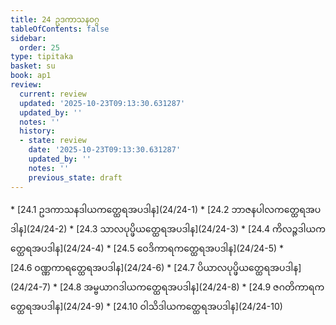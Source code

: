```yaml
---
title: 24 ဥဒကာသနဝဂ္ဂ
tableOfContents: false
sidebar:
  order: 25
type: tipitaka
basket: su
book: ap1
review:
  current: review
  updated: '2025-10-23T09:13:30.631287'
  updated_by: ''
  notes: ''
  history:
  - state: review
    date: '2025-10-23T09:13:30.631287'
    updated_by: ''
    notes: ''
    previous_state: draft
---
```



<ReviewStatus review={frontmatter.review} showDetails={true} />

<HypothesisAnnotation frontmatter={frontmatter} />

<DynamicBreadcrumb />



<TableOfContents book="ap1" section="24">
* [24.1 ဥဒကာသနဒါယကတ္ထေရအပဒါန](24/24-1)
* [24.2 ဘာဇနပါလကတ္ထေရအပဒါန](24/24-2)
* [24.3 သာလပုပ္ဖိယတ္ထေရအပဒါန](24/24-3)
* [24.4 ကိလဉ္ဇဒါယကတ္ထေရအပဒါန](24/24-4)
* [24.5 ဝေဒိကာရကတ္ထေရအပဒါန](24/24-5)
* [24.6 ဝဏ္ဏကာရတ္ထေရအပဒါန](24/24-6)
* [24.7 ပိယာလပုပ္ဖိယတ္ထေရအပဒါန](24/24-7)
* [24.8 အမ္ဗယာဂဒါယကတ္ထေရအပဒါန](24/24-8)
* [24.9 ဇဂတိကာရကတ္ထေရအပဒါန](24/24-9)
* [24.10 ဝါသိဒါယကတ္ထေရအပဒါန](24/24-10)
</TableOfContents>